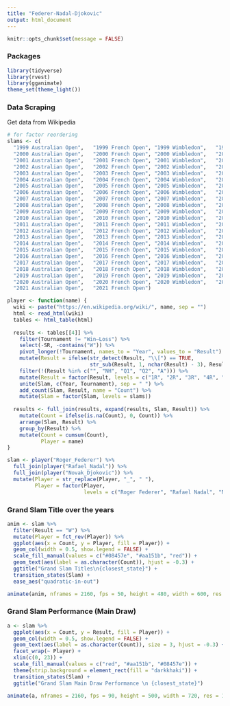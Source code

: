 ```yaml
---
title: "Federer-Nadal-Djokovic"
output: html_document
---
```


```r
knitr::opts_chunk$set(message = FALSE)
```

### Packages

```r
library(tidyverse)
library(rvest)
library(gganimate)
theme_set(theme_light())
```

### Data Scraping

Get data from Wikipedia

```r
# for factor reordering
slams <- c(
  "1999 Australian Open",	"1999 French Open",	"1999 Wimbledon",	"1999 US Open",
  "2000 Australian Open",	"2000 French Open",	"2000 Wimbledon",	"2000 US Open",
  "2001 Australian Open",	"2001 French Open",	"2001 Wimbledon",	"2001 US Open",
  "2002 Australian Open",	"2002 French Open",	"2002 Wimbledon",	"2002 US Open",
  "2003 Australian Open",	"2003 French Open",	"2003 Wimbledon",	"2003 US Open",
  "2004 Australian Open",	"2004 French Open",	"2004 Wimbledon",	"2004 US Open",
  "2005 Australian Open",	"2005 French Open",	"2005 Wimbledon",	"2005 US Open",
  "2006 Australian Open",	"2006 French Open",	"2006 Wimbledon",	"2006 US Open",
  "2007 Australian Open",	"2007 French Open",	"2007 Wimbledon",	"2007 US Open",
  "2008 Australian Open",	"2008 French Open",	"2008 Wimbledon",	"2008 US Open",
  "2009 Australian Open",	"2009 French Open",	"2009 Wimbledon",	"2009 US Open",
  "2010 Australian Open",	"2010 French Open",	"2010 Wimbledon",	"2010 US Open",
  "2011 Australian Open",	"2011 French Open",	"2011 Wimbledon",	"2011 US Open",
  "2012 Australian Open",	"2012 French Open",	"2012 Wimbledon",	"2012 US Open",
  "2013 Australian Open",	"2013 French Open",	"2013 Wimbledon",	"2013 US Open",
  "2014 Australian Open",	"2014 French Open",	"2014 Wimbledon",	"2014 US Open",
  "2015 Australian Open",	"2015 French Open",	"2015 Wimbledon",	"2015 US Open",
  "2016 Australian Open",	"2016 French Open",	"2016 Wimbledon",	"2016 US Open",
  "2017 Australian Open",	"2017 French Open",	"2017 Wimbledon",	"2017 US Open",
  "2018 Australian Open",	"2018 French Open",	"2018 Wimbledon",	"2018 US Open",
  "2019 Australian Open",	"2019 French Open",	"2019 Wimbledon",	"2019 US Open",
  "2020 Australian Open",	"2020 French Open",	"2020 Wimbledon",	"2020 US Open",
  "2021 Australian Open",	"2021 French Open")

player <- function(name) {
  wiki <- paste("https://en.wikipedia.org/wiki/", name, sep = "")
  html <- read_html(wiki)
  tables <- html_table(html)
  
  results <- tables[[4]] %>% 
    filter(Tournament != "Win–Loss") %>% 
    select(-SR, -contains("W")) %>% 
    pivot_longer(!Tournament, names_to = "Year", values_to = "Result") %>% 
    mutate(Result = ifelse(str_detect(Result, "\\[") == TRUE,
                           str_sub(Result, 1, nchar(Result) - 3), Result)) %>% 
    filter(!(Result %in% c("", "NH", "Q1", "Q2", "A"))) %>% 
    mutate(Result = factor(Result, levels = c("1R", "2R", "3R", "4R", "QF", "SF", "F", "W"))) %>% 
    unite(Slam, c(Year, Tournament), sep = " ") %>% 
    add_count(Slam, Result, name = "Count") %>% 
    mutate(Slam = factor(Slam, levels = slams))
  
  results <- full_join(results, expand(results, Slam, Result)) %>%
    mutate(Count = ifelse(is.na(Count), 0, Count)) %>% 
    arrange(Slam, Result) %>% 
    group_by(Result) %>% 
    mutate(Count = cumsum(Count),
           Player = name)
}
```

```r
slam <- player("Roger_Federer") %>% 
  full_join(player("Rafael_Nadal")) %>% 
  full_join(player("Novak_Djokovic")) %>% 
  mutate(Player = str_replace(Player, "_", " "),
         Player = factor(Player, 
                         levels = c("Roger Federer", "Rafael Nadal", "Novak Djokovic")))
```

### Grand Slam Title over the years

```r
anim <- slam %>% 
  filter(Result == "W") %>% 
  mutate(Player = fct_rev(Player)) %>% 
  ggplot(aes(x = Count, y = Player, fill = Player)) + 
  geom_col(width = 0.5, show.legend = FALSE) +
  scale_fill_manual(values = c("#08457e", "#aa151b", "red")) + 
  geom_text(aes(label = as.character(Count)), hjust = -0.3) + 
  ggtitle("Grand Slam Titles\n{closest_state}") +
  transition_states(Slam) +
  ease_aes("quadratic-in-out")

animate(anim, nframes = 2160, fps = 50, height = 480, width = 600, res = 90, duration = 12)
```

### Grand Slam Performance (Main Draw)

```r
a <- slam %>% 
  ggplot(aes(x = Count, y = Result, fill = Player)) + 
  geom_col(width = 0.5, show.legend = FALSE) +
  geom_text(aes(label = as.character(Count)), size = 3, hjust = -0.3) + 
  facet_wrap(~ Player) +
  xlim(c(0, 23)) +
  scale_fill_manual(values = c("red", "#aa151b", "#08457e")) + 
  theme(strip.background = element_rect(fill = "darkkhaki")) +
  transition_states(Slam) +
  ggtitle("Grand Slam Main Draw Performance \n {closest_state}")

animate(a, nframes = 2160, fps = 90, height = 500, width = 720, res = 100)
```

